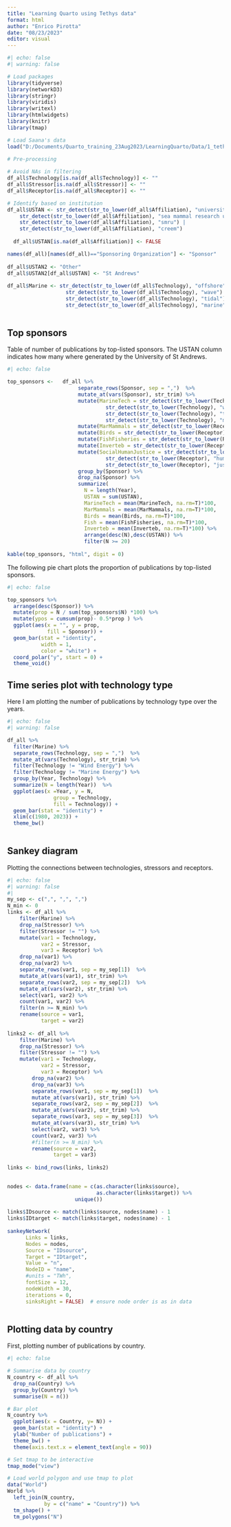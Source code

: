 ```yaml
---
title: "Learning Quarto using Tethys data"
format: html
author: "Enrico Pirotta"
date: "08/23/2023"
editor: visual
---
```


```r
#| echo: false
#| warning: false

# Load packages
library(tidyverse)
library(networkD3)
library(stringr)
library(viridis)
library(writexl)
library(htmlwidgets)
library(knitr)
library(tmap)

# Load Saana's data
load("D:/Documents/Quarto_training_23Aug2023/LearningQuarto/Data/1_tethys_docs_2023-08-13.Rd")

# Pre-processing
  
# Avoid NAs in filtering
df_all$Technology[is.na(df_all$Technology)] <- ""
df_all$Stressor[is.na(df_all$Stressor)] <- ""
df_all$Receptor[is.na(df_all$Receptor)] <- ""

# Identify based on institution
df_all$USTAN <- str_detect(str_to_lower(df_all$Affiliation), "university of st andrews") | 
    str_detect(str_to_lower(df_all$Affiliation), "sea mammal research unit") | 
    str_detect(str_to_lower(df_all$Affiliation), "smru") | 
    str_detect(str_to_lower(df_all$Affiliation), "creem")
  
  df_all$USTAN[is.na(df_all$Affiliation)] <- FALSE

names(df_all)[names(df_all)=="Sponsoring Organization"] <- "Sponsor"
  
df_all$USTAN2 <- "Other"
df_all$USTAN2[df_all$USTAN] <- "St Andrews"
  
df_all$Marine <- str_detect(str_to_lower(df_all$Technology), "offshore") |
                   str_detect(str_to_lower(df_all$Technology), "wave") |
                   str_detect(str_to_lower(df_all$Technology), "tidal") |
                   str_detect(str_to_lower(df_all$Technology), "marine")
  
```

## Top sponsors

Table of number of publications by top-listed sponsors. The USTAN column indicates how many where generated by the University of St Andrews.

```r
#| echo: false

top_sponsors <-   df_all %>%
                       separate_rows(Sponsor, sep = ",")  %>%
                       mutate_at(vars(Sponsor), str_trim) %>%
                       mutate(MarineTech = str_detect(str_to_lower(Technology), "offshore") | 
                                str_detect(str_to_lower(Technology), "wave") | 
                                str_detect(str_to_lower(Technology), "tidal") | 
                                str_detect(str_to_lower(Technology), "marine")) %>%
                       mutate(MarMammals = str_detect(str_to_lower(Receptor), "marine mammals")) %>%
                       mutate(Birds = str_detect(str_to_lower(Receptor), "birds")) %>%
                       mutate(FishFisheries = str_detect(str_to_lower(Receptor), "fish")) %>%
                       mutate(Inverteb = str_detect(str_to_lower(Receptor), "invertebrate")) %>%
                       mutate(SocialHumanJustice = str_detect(str_to_lower(Receptor), "social") |
                                str_detect(str_to_lower(Receptor), "human") | 
                                str_detect(str_to_lower(Receptor), "justice")) %>%
                       group_by(Sponsor) %>% 
                       drop_na(Sponsor) %>%
                       summarize(
                         N = length(Year), 
                         USTAN = sum(USTAN),
                         MarineTech = mean(MarineTech, na.rm=T)*100,
                         MarMammals = mean(MarMammals, na.rm=T)*100, 
                         Birds = mean(Birds, na.rm=T)*100,
                         Fish = mean(FishFisheries, na.rm=T)*100,
                         Inverteb = mean(Inverteb, na.rm=T)*100) %>%
                         arrange(desc(N),desc(USTAN)) %>%
                         filter(N >= 20)
  
kable(top_sponsors, "html", digit = 0)

```


The following pie chart plots the proportion of publications by top-listed sponsors.

```r
#| echo: false

top_sponsors %>% 
  arrange(desc(Sponsor)) %>%
  mutate(prop = N / sum(top_sponsors$N) *100) %>%
  mutate(ypos = cumsum(prop)- 0.5*prop ) %>% 
  ggplot(aes(x = "", y = prop, 
             fill = Sponsor)) +
  geom_bar(stat = "identity", 
           width = 1, 
           color = "white") +
  coord_polar("y", start = 0) +
  theme_void() 
```
 
## Time series plot with technology type

Here I am plotting the number of publications by technology type over the years.

```r
#| echo: false
#| warning: false

df_all %>% 
  filter(Marine) %>% 
  separate_rows(Technology, sep = ",")  %>%
  mutate_at(vars(Technology), str_trim) %>%
  filter(Technology != "Wind Energy") %>%
  filter(Technology != "Marine Energy") %>% 
  group_by(Year, Technology) %>% 
  summarize(N = length(Year))  %>% 
  ggplot(aes(x =Year, y = N, 
               group = Technology, 
               fill = Technology)) + 
  geom_bar(stat = "identity") +
  xlim(c(1980, 2023)) +
  theme_bw()
  
```

## Sankey diagram

Plotting the connections between technologies, stressors and receptors.

```r
#| echo: false
#| warning: false
#| 
my_sep <- c(",", ",", ",")
N_min <- 0
links <- df_all %>% 
    filter(Marine) %>%
    drop_na(Stressor) %>%
    filter(Stressor != "") %>% 
    mutate(var1 = Technology,
           var2 = Stressor,
           var3 = Receptor) %>% 
    drop_na(var1) %>% 
    drop_na(var2) %>% 
    separate_rows(var1, sep = my_sep[1])  %>%
    mutate_at(vars(var1), str_trim) %>%
    separate_rows(var2, sep = my_sep[2])  %>%
    mutate_at(vars(var2), str_trim) %>%
    select(var1, var2) %>%
    count(var1, var2) %>% 
    filter(n >= N_min) %>%
    rename(source = var1,
           target = var2)
    
links2 <- df_all %>% 
    filter(Marine) %>%
    drop_na(Stressor) %>%
    filter(Stressor != "") %>% 
    mutate(var1 = Technology,
           var2 = Stressor,
           var3 = Receptor) %>% 
        drop_na(var2) %>% 
        drop_na(var3) %>% 
        separate_rows(var1, sep = my_sep[1])  %>%
        mutate_at(vars(var1), str_trim) %>%
        separate_rows(var2, sep = my_sep[2])  %>%
        mutate_at(vars(var2), str_trim) %>%
        separate_rows(var3, sep = my_sep[3])  %>%
        mutate_at(vars(var3), str_trim) %>%
        select(var2, var3) %>%
        count(var2, var3) %>% 
        #filter(n >= N_min) %>%
        rename(source = var2,
               target = var3)
      
links <- bind_rows(links, links2)

    
nodes <- data.frame(name = c(as.character(links$source),
                             as.character(links$target)) %>%
                      unique())
    
links$IDsource <- match(links$source, nodes$name) - 1 
links$IDtarget <- match(links$target, nodes$name) - 1
    
sankeyNetwork(
      Links = links,
      Nodes = nodes,
      Source = "IDsource",
      Target = "IDtarget",
      Value = "n",
      NodeID = "name",
      #units = "TWh",
      fontSize = 12,
      nodeWidth = 30,
      iterations = 0,
      sinksRight = FALSE)  # ensure node order is as in data
    

```

## Plotting data by country

First, plotting number of publications by country.

```r
#| echo: false

# Summarise data by country
N_country <- df_all %>% 
  drop_na(Country) %>% 
  group_by(Country) %>% 
  summarise(N = n())

# Bar plot
N_country %>% 
  ggplot(aes(x = Country, y= N)) +
  geom_bar(stat = "identity") + 
  ylab("Number of publications") +
  theme_bw() +
  theme(axis.text.x = element_text(angle = 90)) 

# Set tmap to be interactive
tmap_mode("view")

# Load world polygon and use tmap to plot
data("World")
World %>% 
  left_join(N_country, 
            by = c("name" = "Country")) %>% 
  tm_shape() +
  tm_polygons("N") 
```